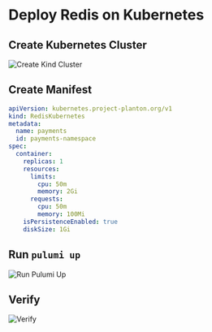 # Deploy Redis on Kubernetes

## Create Kubernetes Cluster

![Create Kind Cluster](https://storage.googleapis.com/project-planton-downloads/media/create-kind-cluster.gif)

## Create Manifest

```yaml
apiVersion: kubernetes.project-planton.org/v1
kind: RedisKubernetes
metadata:
  name: payments
  id: payments-namespace
spec:
  container:
    replicas: 1
    resources:
      limits:
        cpu: 50m
        memory: 2Gi
      requests:
        cpu: 50m
        memory: 100Mi
    isPersistenceEnabled: true
    diskSize: 1Gi
```

## Run `pulumi up`

![Run Pulumi Up](https://storage.googleapis.com/project-planton-downloads/media/demos/redis-on-kubernetes/pulumi-up.gif)

## Verify

![Verify](https://storage.googleapis.com/project-planton-downloads/media/demos/redis-on-kubernetes/verify-deploy.gif)
